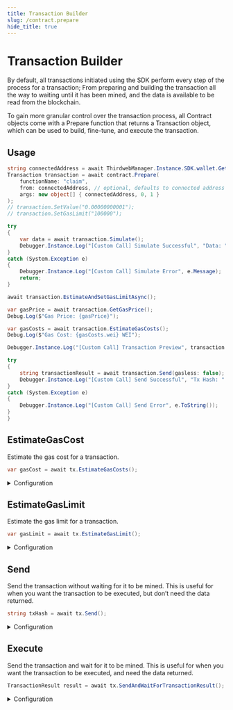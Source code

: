 ```yaml
---
title: Transaction Builder
slug: /contract.prepare
hide_title: true
---
```


# Transaction Builder

By default, all transactions initiated using the SDK perform every step of the process for a transaction; From preparing and building the transaction all the way to waiting until it has been mined, and the data is available to be read from the blockchain.

To gain more granular control over the transaction process, all Contract objects come with a Prepare function that returns a Transaction object, which can be used to build, fine-tune, and execute the transaction.

## Usage

```csharp
string connectedAddress = await ThirdwebManager.Instance.SDK.wallet.GetAddress();
Transaction transaction = await contract.Prepare(
    functionName: "claim",
    from: connectedAddress, // optional, defaults to connected address
    args: new object[] { connectedAddress, 0, 1 }
);
// transaction.SetValue("0.00000000001");
// transaction.SetGasLimit("100000");

try
{
    var data = await transaction.Simulate();
    Debugger.Instance.Log("[Custom Call] Simulate Successful", "Data: " + data.ToString()");
}
catch (System.Exception e)
{
    Debugger.Instance.Log("[Custom Call] Simulate Error", e.Message);
    return;
}

await transaction.EstimateAndSetGasLimitAsync();

var gasPrice = await transaction.GetGasPrice();
Debug.Log($"Gas Price: {gasPrice}");

var gasCosts = await transaction.EstimateGasCosts();
Debug.Log($"Gas Cost: {gasCosts.wei} WEI");

Debugger.Instance.Log("[Custom Call] Transaction Preview", transaction.ToString());

try
{
    string transactionResult = await transaction.Send(gasless: false);
    Debugger.Instance.Log("[Custom Call] Send Successful", "Tx Hash: " + transactionResult);
}
catch (System.Exception e)
{
    Debugger.Instance.Log("[Custom Call] Send Error", e.ToString());
}
}
```

## EstimateGasCost

Estimate the gas cost for a transaction.

```csharp
var gasCost = await tx.EstimateGasCosts();
```

<details>
    <summary>Configuration</summary>
    <div>

### Return Value

Returns the gas cost for this transaction in both `ether` and `wei`.

```csharp
GasCosts;
```

</div>
</details>

## EstimateGasLimit

Estimate the gas limit for a transaction.

```csharp
var gasLimit = await tx.EstimateGasLimit();
```

<details>
    <summary>Configuration</summary>
    <div>

### Return Value

Returns the gas limit for this transaction.

```csharp
BigInteger;
```

</div>
</details>

## Send

Send the transaction without waiting for it to be mined. This is useful for when you want the transaction to be executed, but don’t need the data returned.

```csharp
string txHash = await tx.Send();
```

<details>
    <summary>Configuration</summary>
    <div>

### Return Value

Returns the transaction hash as a `string`.

```csharp
string;
```

</div>
</details>

## Execute

Send the transaction and wait for it to be mined. This is useful for when you want the transaction to be executed, and need the data returned.

```csharp
TransactionResult result = await tx.SendAndWaitForTransactionResult();
```

<details>
    <summary>Configuration</summary>
    <div>

### Return Value

Returns the transaction result as a <see cref="TransactionResult"/> object.

```csharp
TransactionResult;
```

</div>
</details>
